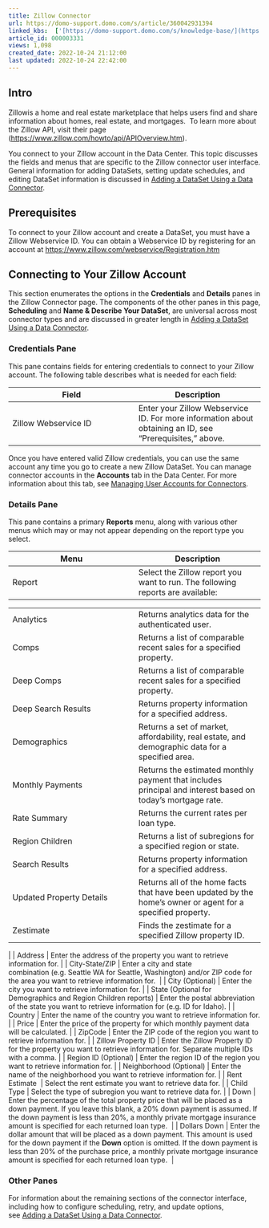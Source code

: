 ```yaml
---
title: Zillow Connector
url: https://domo-support.domo.com/s/article/360042931394
linked_kbs:  ['[https://domo-support.domo.com/s/knowledge-base/](https://domo-support.domo.com/s/knowledge-base/)', '[https://domo-support.domo.com/s/](https://domo-support.domo.com/s/)', '[https://domo-support.domo.com/s/topic/0TO5w000000ZammGAC](https://domo-support.domo.com/s/topic/0TO5w000000ZammGAC)', '[https://domo-support.domo.com/s/topic/0TO5w000000ZanLGAS](https://domo-support.domo.com/s/topic/0TO5w000000ZanLGAS)', '[https://domo-support.domo.com/s/topic/0TO5w000000ZaoQGAS](https://domo-support.domo.com/s/topic/0TO5w000000ZaoQGAS)', '[https://domo-support.domo.com/s/article/360042926274](https://domo-support.domo.com/s/article/360042926274)', '[https://domo-support.domo.com/s/article/360042926054](https://domo-support.domo.com/s/article/360042926054)', '[https://domo-support.domo.com/s/article/360042931394](https://domo-support.domo.com/s/article/360042931394)', '[https://domo-support.domo.com/s/topic/0TO5w000000ZaoQGAS/api-connectors](https://domo-support.domo.com/s/topic/0TO5w000000ZaoQGAS/api-connectors)', '[https://domo-support.domo.com/s/article/360043429933](https://domo-support.domo.com/s/article/360043429933)', '[https://domo-support.domo.com/s/article/360043429953](https://domo-support.domo.com/s/article/360043429953)', '[https://domo-support.domo.com/s/article/360042925494](https://domo-support.domo.com/s/article/360042925494)', '[https://domo-support.domo.com/s/article/4408174643607](https://domo-support.domo.com/s/article/4408174643607)', '[https://domo-support.domo.com/s/article/360043429913](https://domo-support.domo.com/s/article/360043429913)', '[https://domo-support.domo.com/s/login/](https://domo-support.domo.com/s/login/)']
article_id: 000003331
views: 1,098
created_date: 2022-10-24 21:12:00
last updated: 2022-10-24 22:42:00
---
```




Intro
-----


Zillowis a home and real estate marketplace that helps users find and share information about homes, real estate, and mortgages.  To learn more about the Zillow API, visit their page ([https://www.zillow.com/howto/api/APIOverview.htm](https://www.zillow.com/howto/api/APIOverview.htm "https://www.zillow.com/howto/api/APIOverview.htm")).


You connect to your Zillow account in the Data Center. This topic discusses the fields and menus that are specific to the Zillow connector user interface. General information for adding DataSets, setting update schedules, and editing DataSet information is discussed in [Adding a DataSet Using a Data Connector](/s/article/360042926274).


Prerequisites
-------------


To connect to your Zillow account and create a DataSet, you must have a Zillow Webservice ID. You can obtain a Webservice ID by registering for an account at [https://www.zillow.com/webservice/Registration.htm](https://www.zillow.com/webservice/Registration.htm "https://www.zillow.com/webservice/Registration.htm")


Connecting to Your Zillow Account
---------------------------------


This section enumerates the options in the **Credentials** and **Details** panes in the Zillow Connector page. The components of the other panes in this page, **Scheduling** and **Name & Describe Your DataSet**, are universal across most connector types and are discussed in greater length in [Adding a DataSet Using a Data Connector](/s/article/360042926274 "Adding a DataSet Using a Data Connector").


### Credentials Pane


This pane contains fields for entering credentials to connect to your Zillow account. The following table describes what is needed for each field:  




| Field | Description |
| --- | --- |
| Zillow Webservice ID | Enter your Zillow Webservice ID. For more information about obtaining an ID, see "Prerequisites," above. |


Once you have entered valid Zillow credentials, you can use the same account any time you go to create a new Zillow DataSet. You can manage connector accounts in the **Accounts** tab in the Data Center. For more information about this tab, see [Managing User Accounts for Connectors](/s/article/360042926054 "Managing User Accounts for Connectors").


### Details Pane


This pane contains a primary **Reports** menu, along with various other menus which may or may not appear depending on the report type you select.




| Menu | Description |
| --- | --- |
| Report | Select the Zillow report you want to run. The following reports are available:

|  |  |
| --- | --- |
| Analytics | Returns analytics data for the authenticated user. |
| Comps | Returns a list of comparable recent sales for a specified property. |
| Deep Comps | Returns a list of comparable recent sales for a specified property. |
| Deep Search Results | Returns property information for a specified address. |
| Demographics | Returns a set of market, affordability, real estate, and demographic data for a specified area. |
| Monthly Payments | Returns the estimated monthly payment that includes principal and interest based on today's mortgage rate.  |
| Rate Summary | Returns the current rates per loan type. |
| Region Children | Returns a list of subregions for a specified region or state.  |
| Search Results | Returns property information for a specified address. |
| Updated Property Details | Returns all of the home facts that have been updated by the home's owner or agent for a specified property. |
| Zestimate | Finds the zestimate for a specified Zillow property ID. |

 |
| Address | Enter the address of the property you want to retrieve information for. |
| City-State/ZIP | Enter a city and state combination (e.g. Seattle WA for Seattle, Washington) and/or ZIP code for the area you want to retrieve information for.  |
| City (Optional) | Enter the city you want to retrieve information for. |
| State (Optional for Demographics and Region Children reports) | Enter the postal abbreviation of the state you want to retrieve information for (e.g. ID for Idaho). |
| Country | Enter the name of the country you want to retrieve information for. |
| Price | Enter the price of the property for which monthly payment data will be calculated. |
| ZipCode | Enter the ZIP code of the region you want to retrieve information for. |
| Zillow Property ID | Enter the Zillow Property ID for the property you want to retrieve information for. Separate multiple IDs with a comma. |
| Region ID (Optional) | Enter the region ID of the region you want to retrieve information for. |
| Neighborhood (Optional) | Enter the name of the neighborhood you want to retrieve information for. |
| Rent Estimate  | Select the rent estimate you want to retrieve data for. |
| Child Type | Select the type of subregion you want to retrieve data for. |
| Down | Enter the percentage of the total property price that will be placed as a down payment. If you leave this blank, a 20% down payment is assumed. If the down payment is less than 20%, a monthly private mortgage insurance amount is specified for each returned loan type.  |
| Dollars Down | Enter the dollar amount that will be placed as a down payment. This amount is used for the down payment if the **Down** option is omitted. If the down payment is less than 20% of the purchase price, a monthly private mortgage insurance amount is specified for each returned loan type.  |


### Other Panes


For information about the remaining sections of the connector interface, including how to configure scheduling, retry, and update options, see [Adding a DataSet Using a Data Connector](/s/article/360042926274).

